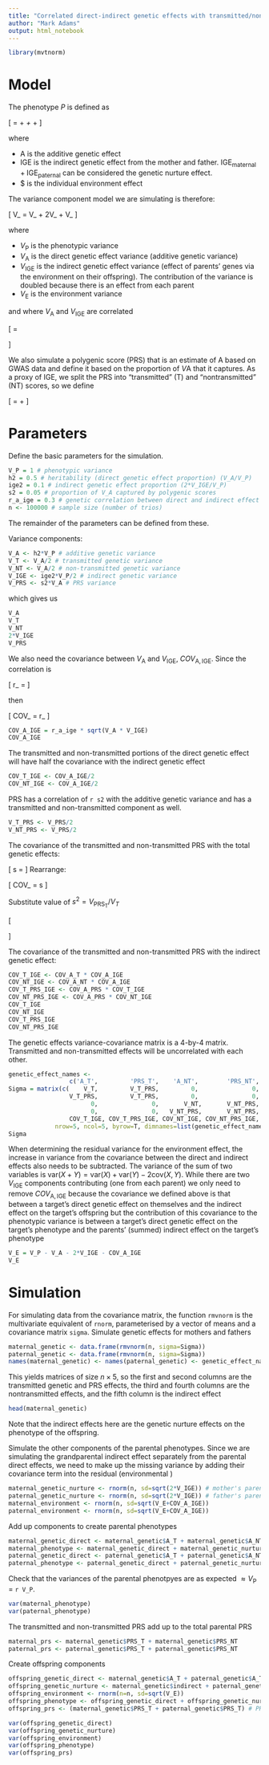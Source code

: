 ```yaml
---
title: "Correlated direct-indirect genetic effects with transmitted/non-transmitted PRS simulations"
author: "Mark Adams"
output: html_notebook
---
```


```r
library(mvtnorm)
```

# Model

The phenotype $P$ is defined as

\[
\mathrm{P} = \mathrm{A} + \mathrm{IGE}_\mathrm{maternal} + \mathrm{IGE}_\mathrm{paternal} + \mathrm{E} 
\]

where

- $\mathrm{A}$ is the additive genetic effect
- $\mathrm{IGE}$ is the indirect genetic effect from the mother and father. $\mathrm{IGE}_\mathrm{maternal} + \mathrm{IGE}_\mathrm{paternal}$ can be considered the genetic nurture effect.
- $\mathrm{E} is the individual environment effect

The variance component model we are simulating is therefore:

\[
V_\mathrm{P} = V_\mathrm{A} + 2V_\mathrm{IGE} + V_\mathrm{E}
\]

where

- $V_\mathrm{P}$ is the phenotypic variance
- $V_\mathrm{A}$ is the direct genetic effect variance (additive genetic variance)
- $V_\mathrm{IGE}$ is the indirect genetic effect variance (effect of parents' genes via the environment on their offspring). The contribution of the variance is doubled because there is an effect from each parent
- $V_\mathrm{E}$ is the environment variance

and where $V_\mathrm{A}$ and $V_\mathrm{IGE}$ are correlated 

\[
\Sigma = \begin{bmatrix} V_\mathrm{A}       & COV_\mathrm{A,IGE} \\
                         COV_\mathrm{A,IGE} & V_\mathrm{IGE}
          \end{bmatrix}
\]

We also simulate a polygenic score (PRS) that is an estimate of $\mathrm{A}$ based on GWAS data and define it based on the proportion of $V\mathrm{A}$ that it captures. As a proxy of $\mathrm{IGE}$, we split the PRS into "transmitted" ($\mathrm{T}$) and "nontransmitted" ($\mathrm{NT}$) scores, so we define 

\[
\mathrm{A} = \mathrm{T} + \mathrm{NT}
\]
       
# Parameters

Define the basic parameters for the simulation. 

```r
V_P = 1 # phenotypic variance
h2 = 0.5 # heritability (direct genetic effect proportion) (V_A/V_P)
ige2 = 0.1 # indirect genetic effect proportion (2*V_IGE/V_P)
s2 = 0.05 # proportion of V_A captured by polygenic scores
r_a_ige = 0.3 # genetic correlation between direct and indirect effect
n <- 100000 # sample size (number of trios)
```

The remainder of the parameters can be defined from these.

Variance components:

```r
V_A <- h2*V_P # additive genetic variance
V_T <- V_A/2 # transmitted genetic variance
V_NT <- V_A/2 # non-transmitted genetic variance
V_IGE <- ige2*V_P/2 # indirect genetic variance
V_PRS <- s2*V_A # PRS variance
```

which gives us

```r
V_A
V_T
V_NT
2*V_IGE
V_PRS
```

We also need the covariance between $V_\mathrm{A}$ and $V_\mathrm{IGE}$, $COV_\mathrm{A,IGE}$. Since the correlation is 

\[
r_\mathrm{a,ige} = \frac{COV_\mathrm{A,IGE}}{\sqrt{V_\mathrm{A} \times V_\mathrm{IGE}}}
\]

then

\[
COV_\mathrm{A,IGE} = r_\mathrm{a,ige} \times \sqrt{V_\mathrm{A}\times V_\mathrm{IGE}}
\]

```r
COV_A_IGE = r_a_ige * sqrt(V_A * V_IGE)
COV_A_IGE
```

The transmitted and non-transmitted portions of the direct genetic effect will have half the covariance with the indirect genetic effect
```r
COV_T_IGE <- COV_A_IGE/2
COV_NT_IGE <- COV_A_IGE/2
```

PRS has a correlation of `r s2` with the additive genetic variance and has a transmitted and non-transmitted component as well.

```r
V_T_PRS <- V_PRS/2
V_NT_PRS <- V_PRS/2
```

The covariance of the transmitted and non-transmitted PRS with the total genetic effects:

\[
s = \frac{COV_\mathrm{T,PRS_T}}{\sqrt{V_TV_\mathrm{PRS_T}}}
\]
Rearrange:

\[
COV_\mathrm{T,PRS_T} = s \sqrt{V_TV_\mathrm{PRS_T}}
\]

Substitute value of $s^2 = V_\mathrm{PRS_T} / V_T$

\[
\begin{aligned}
COV_\mathrm{T,PRS_T} & = \sqrt{\frac{V_\mathrm{PRS_T}}{V_T}}\sqrt{V_TV_\mathrm{PRS_T}} \\
& = \sqrt{V_\mathrm{PRS_T}} \sqrt{V_\mathrm{PRS_T}} \sqrt{\frac{1}{V_T}}\sqrt{V_T} \\
& = V_\mathrm{PRS_T}
\end{aligned}
\]


The covariance of the transmitted and non-transmitted PRS with the indirect genetic effect:

```r
COV_T_IGE <- COV_A_T * COV_A_IGE
COV_NT_IGE <- COV_A_NT * COV_A_IGE
COV_T_PRS_IGE <- COV_A_PRS * COV_T_IGE
COV_NT_PRS_IGE <- COV_A_PRS * COV_NT_IGE
COV_T_IGE
COV_NT_IGE
COV_T_PRS_IGE
COV_NT_PRS_IGE
```

The genetic effects variance-covariance matrix is a 4-by-4 matrix. Transmitted and non-transmitted effects will be uncorrelated with each other.                 
                  
```r
genetic_effect_names <- 
                 c('A_T',         'PRS_T',    'A_NT',        'PRS_NT',       'indirect')
Sigma = matrix(c(    V_T,         V_T_PRS,         0,               0,       COV_T_IGE,
                 V_T_PRS,         V_T_PRS,         0,               0,   COV_T_PRS_IGE,
                       0,               0,       V_NT,       V_NT_PRS,      COV_NT_IGE,
                       0,               0,   V_NT_PRS,       V_NT_PRS,  COV_NT_PRS_IGE,
                 COV_T_IGE, COV_T_PRS_IGE, COV_NT_IGE, COV_NT_PRS_IGE,           V_IGE),
             nrow=5, ncol=5, byrow=T, dimnames=list(genetic_effect_names, genetic_effect_names))
Sigma
```

When determining the residual variance for the environment effect, the increase in variance from the covariance between the direct and indirect effects also needs to be subtracted. The variance of the sum of two variables is $\mathrm{var}(X+Y) = \mathrm{var}(X) + \mathrm{var}(Y) - 2\mathrm{cov}(X, Y)$. While there are two $V_\mathrm{IGE}$ components contributing (one from each parent) we only need to remove $COV_\mathrm{A,IGE}$ because the covariance we defined above is that between a target's direct genetic effect on themselves and the indirect effect on the target's offspring but the contribution of this covariance to the phenotypic variance is between a target's direct genetic effect on the target's phenotype and the parents' (summed) indirect effect on the target's phenotype

```r
V_E = V_P - V_A - 2*V_IGE - COV_A_IGE
V_E
```

# Simulation

For simulating data from the covariance matrix, the function `rmvnorm` is the multivariate equivalent of `rnorm`, parameterised by a vector of means and a covariance matrix `sigma`. Simulate genetic effects for mothers and fathers

```r
maternal_genetic <- data.frame(rmvnorm(n, sigma=Sigma))
paternal_genetic <- data.frame(rmvnorm(n, sigma=Sigma))
names(maternal_genetic) <- names(paternal_genetic) <- genetic_effect_names
```

This yields matrices of size $n \times 5$, so the first and second columns are the transmitted genetic and PRS effects, the third and fourth columns are the nontransmitted effects, and the fifth column is the indirect effect

```r
head(maternal_genetic)
```

Note that the indirect effects here are the genetic nurture effects on the phenotype of the offspring.

Simulate the other components of the parental phenotypes. Since we are simulating the grandparental indirect effect separately from the parental direct effects, we need to make up the missing variance by adding their covariance term into the residual (environmental )

```r
maternal_genetic_nurture <- rnorm(n, sd=sqrt(2*V_IGE)) # mother's parents' (combined) indirect effects (on the mother's phenotype)
paternal_genetic_nurture <- rnorm(n, sd=sqrt(2*V_IGE)) # father's parents' (combined) indirect effects (on the mother's phenotype)
maternal_environment <- rnorm(n, sd=sqrt(V_E+COV_A_IGE))
paternal_environment <- rnorm(n, sd=sqrt(V_E+COV_A_IGE))
```

Add up components to create parental phenotypes

```r
maternal_genetic_direct <- maternal_genetic$A_T + maternal_genetic$A_NT
maternal_phenotype <- maternal_genetic_direct + maternal_genetic_nurture + maternal_environment
paternal_genetic_direct <- paternal_genetic$A_T + paternal_genetic$A_NT
paternal_phenotype <- paternal_genetic_direct + paternal_genetic_nurture + paternal_environment
```

Check that the variances of the parental phenotpyes are as expected $\approx V_\mathrm{P}$ = `r V_P`.
```r
var(maternal_phenotype)
var(paternal_phenotype)
```

The transmitted and non-transmitted PRS add up to the total parental PRS
```r
maternal_prs <- maternal_genetic$PRS_T + maternal_genetic$PRS_NT
paternal_prs <- paternal_genetic$PRS_T + paternal_genetic$PRS_NT
```

Create offspring components

```r
offspring_genetic_direct <- maternal_genetic$A_T + paternal_genetic$A_T  # transmitted effects
offspring_genetic_nurture <- maternal_genetic$indirect + paternal_genetic$indirect # indirect genetic effects of parents on offspring
offspring_environment <- rnorm(n=n, sd=sqrt(V_E))
offspring_phenotype <- offspring_genetic_direct + offspring_genetic_nurture + offspring_environment
offspring_prs <- (maternal_genetic$PRS_T + paternal_genetic$PRS_T) # PRS from parental transmitted PRS values
```


```r
var(offspring_genetic_direct)
var(offspring_genetic_nurture)
var(offspring_environment)
var(offspring_phenotype)
var(offspring_prs)
```

